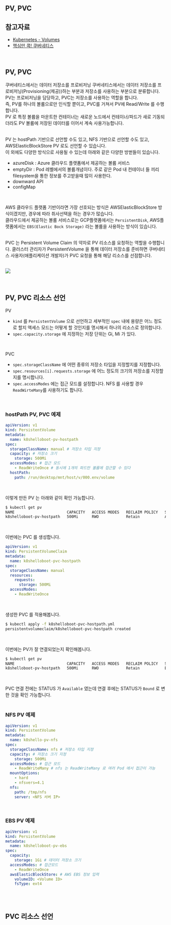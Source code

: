 ## PV, PVC

## 참고자료
- [Kubernetes - Volumes](https://kubernetes.io/docs/concepts/storage/volumes/)
- [핵심만 콕! 쿠버네티스](https://ebook-product.kyobobook.co.kr/dig/epd/ebook/E000002955305)
<br/>

## PV, PVC
쿠버네티스에서는 데이터 저장소를 프로비저닝 쿠버네티스에서는 데이터 저장소를 프로비저닝(Provisioning(제공))하는 부분과 저장소를 사용하는 부분으로 분류합니다. PV는 프로비저닝을 담당하고, PVC는 저장소를 사용하는 역할을 합니다.<br/>
즉, PV를 하나의 볼륨으로만 인식할 뿐이고, PVC를 거쳐서 PV에 Read/Write 를 수행합니다.<br/>
PV 로 특정 볼륨을 마운트한 컨테이너는 새로운 노드에서 컨테이너/파드가 새로 기동되더라도 PV 볼륨에 저장된 데이터를 이어서 계속 사용가능합니다.<br/>
<br/>

PV 는 hostPath 기반으로 선언할 수도 있고, NFS 기반으로 선언할 수도 있고, AWSElasticBlockStore PV 로도 선언할 수 있습니다.<br/>
이 외에도 다양한 방식으로 사용될 수 있는데 아래와 같은 다양한 방벋들이 있습니다.
- azureDisk : Azure 클라우드 플랫폼에서 제공하는 볼륨 서비스
- emptyDir : Pod 레벨에서의 볼륨개념이다. 주로 같은 Pod 내 컨테이너 들 끼리 filesystem을 통한 정보를 주고받을때 많이 사용한다.
- downward API
- configMap 
<br/>

AWS 클라우드 플랫폼 기반이라면 가장 선호되는 방식은 AWSElasticBlockStore 방식이겠지만, 경우에 따라 취사선택을 하는 경우가 많습니다.<br/>
클라우드에서 제공하는 볼륨 서비스로는 GCP플랫폼에서는 `PersistentDisk`, AWS플랫폼에서는 `EBS(Elastic Bock Storage)` 라는 볼륨을 사용하는 방식이 있습니다.<br/>
<br/>

PVC 는 Persistent Volume Claim 의 약자로 PV 리소스를 요청하는 역할을 수행합니다. 클러스터 관리자가 PersistentVolume 을 통해 데이터 저장소를 준비하면 쿠버네티스 사용자(애플리케이션 개발자)가 PVC 요청을 통해 해당 리소스를 선점합니다.<br/>
<br/>

![](https://raw.githubusercontent.com/chagchagchag/docs-k8s-resources/main/pages/storage/img/PV-PVC/pvc.png)

<br/>

## PV, PVC 리소스 선언
PV
- `kind` 를 `PersistentVolume` 으로 선언하고 세부적인 `spec` 내에 용량은 어느 정도로 할지 액세스 모드는 어떻게 할 것인지를 명시해서 하나의 리소스로 정의합니다.<br/>
- `spec.capacity.storage` 에 지정하는 저장 단위는 Gi, Mi 가 있다.<br/>
<br/>

PVC
- `spec.storageClassName` 에 어떤 종류의 저장소 타입을 지정할지를 지정합니다.
- `spec.resources[i].requests.storage` 에 어느 정도의 크기의 저장소를 지정할지를 명시합니다.
- `spec.accessModes` 에는 접근 모드를 설정합니다. NFS 를 사용할 경우 `ReadWirteMany`를 사용하기도 합니다.
<br/>

### hostPath PV, PVC 예제
```yaml filename="hostpath-pv.yaml" {3} copy
apiVersion: v1
kind: PersistentVolume
metadata:
  name: k8shelloboot-pv-hostpath
spec:
  storageClassName: manual # 저장소 타입 지정
  capacity: # 저장소 크기 
    storage: 500Mi
  accessModes: # 접근 모드 
    - ReadWriteOnce # 동시에 1개의 파드만 볼륨에 접근할 수 있다
  hostPath:
    path: /run/desktop/mnt/host/v/000.env/volume
```
<br/>

이렇게 만든 PV 는 아래와 같이 확인 가능합니다.
```bash filename="bash" {3} copy
$ kubectl get pv
NAME                       CAPACITY   ACCESS MODES   RECLAIM POLICY   STATUS      CLAIM   STORAGECLASS   REASON   AGE
k8shelloboot-pv-hostpath   500Mi      RWO            Retain           Available           manual                  4s
```
<br/>

이번에는 PVC 를 생성합니다.
```yaml filename="k8shelloboot-pvc-hostpath.yaml" {3} copy
apiVersion: v1
kind: PersistentVolumeClaim
metadata:
  name: k8shelloboot-pvc-hostpath
spec:
  storageClassName: manual
  resources:
    requests:
      storage: 500Mi
  accessModes:
    - ReadWriteOnce
```
<br/>

생성한 PVC 를 적용해봅니다.
```bash filename="bash" {3} copy
$ kubectl apply -f k8shelloboot-pvc-hostpath.yml
persistentvolumeclaim/k8shelloboot-pvc-hostpath created
```
<br/>

이번에는 PV가 잘 연결되었는지 확인해봅니다.
```bash filename="bash" {3} copy
$ kubectl get pv
NAME                       CAPACITY   ACCESS MODES   RECLAIM POLICY   STATUS   CLAIM                               STORAGECLASS   REASON   AGE
k8shelloboot-pv-hostpath   500Mi      RWO            Retain           Bound    default/k8shelloboot-pvc-hostpath   manual                  3m1s
```
<br/>

PVC 연결 전에는 STATUS 가 `Available` 였는데 연결 후에는 STATUS가 `Bound` 로 변한 것을 확인 가능합니다.<br/>
<br/>

### NFS PV 예제
```yaml filename="nfs-pv.yaml" {3} copy
apiVersion: v1
kind: PersistentVolume
metadata:
  name: k8shello-pv-nfs
spec:
  storageClassName: nfs # 저장소 타입 지정
  capacity: # 저장소 크기 지정
    storage: 500Mi
  accessModes: # 접근 모드 
    - ReadWriteMany # nfs 는 ReadWriteMany 로 여러 Pod 에서 접근이 가능 
  mountOptions:
    - hard
    - nfsvers=4.1
  nfs:
    path: /tmp/nfs
    server: <NFS 서버 IP>
```
<br/>

### EBS PV 예제 

```yaml filename="ebs-pv.yaml" {3} copy
apiVersion: v1
kind: PersistentVolume
metadata:
  name: k8shelloboot-pv-ebs
spec:
  capacity:
    storage: 1Gi # 데이터 저장소 크기 
  accessModes: # 접근모드
    - ReadWriteOnce
  awsElasticBlockStore: # AWS EBS 정보 입력
    volumeID: <Volume ID>
    fsType: ext4
```
<br/>

<br/>

## PVC 리소스 선언


